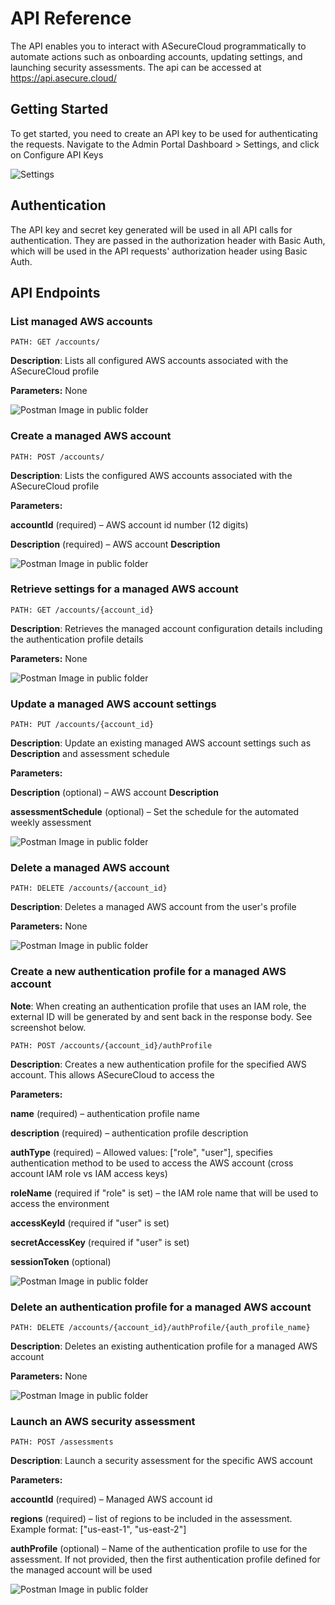 # API Reference

The API enables you to interact with ASecureCloud programmatically to automate actions such as onboarding accounts, updating settings, and launching security assessments. The api can be accessed at https://api.asecure.cloud/

## Getting Started

To get started, you need to create an API key to be used for authenticating the requests.
Navigate to the Admin Portal Dashboard > Settings, and click on Configure API Keys

![Settings](/images/adminportalAPI.png)

## Authentication

The API key and secret key generated will be used in all API calls for authentication. They are passed in the authorization header with Basic Auth, which will be used in the API requests' authorization header using Basic Auth.

## API Endpoints

### List managed AWS accounts

```api
PATH: GET /accounts/
```

**Description**: Lists all configured AWS accounts associated with the ASecureCloud profile

**Parameters:** None

![Postman Image in public folder](/images/get-accounts.png)

### Create a managed AWS account

```api
PATH: POST /accounts/
```

**Description**: Lists the configured AWS accounts associated with the ASecureCloud profile

**Parameters:**

**accountId** (required) – AWS account id number (12 digits)

**Description** (required) – AWS account **Description**

![Postman Image in public folder](/images/create-account.png)

### Retrieve settings for a managed AWS account

```api
PATH: GET /accounts/{account_id}
```

**Description**: Retrieves the managed account configuration details including the authentication profile details

**Parameters:** None

![Postman Image in public folder](/images/get-account-settings.png)

### Update a managed AWS account settings

```api
PATH: PUT /accounts/{account_id}
```

**Description**: Update an existing managed AWS account settings such as **Description** and assessment schedule

**Parameters:**

**Description** (optional) – AWS account **Description**

**assessmentSchedule** (optional) – Set the schedule for the automated weekly assessment

![Postman Image in public folder](/images/update-account-settings.png)

### Delete a managed AWS account

```api
PATH: DELETE /accounts/{account_id}
```

**Description**: Deletes a managed AWS account from the user's profile

**Parameters:** None

![Postman Image in public folder](/images/delete-account.png)

### Create a new authentication profile for a managed AWS account

**Note**: When creating an authentication profile that uses an IAM role, the external ID will be generated by and sent back in the response body. See screenshot below.

```api
PATH: POST /accounts/{account_id}/authProfile
```

**Description**: Creates a new authentication profile for the specified AWS account. This allows ASecureCloud to access the

**Parameters:**

**name** (required) – authentication profile name

**description** (required) – authentication profile description

**authType** (required) – Allowed values: ["role", "user"], specifies authentication method to be used to access the AWS account (cross account IAM role vs IAM access keys)

**roleName** (required if "role" is set) – the IAM role name that will be used to access the environment

**accessKeyId** (required if "user" is set)

**secretAccessKey** (required if "user" is set)

**sessionToken** (optional)

![Postman Image in public folder](/images/create-auth-profile.png)

### Delete an authentication profile for a managed AWS account

```api
PATH: DELETE /accounts/{account_id}/authProfile/{auth_profile_name}
```

**Description**: Deletes an existing authentication profile for a managed AWS account

**Parameters:** None

![Postman Image in public folder](/images/delete-auth-profile.png)

### Launch an AWS security assessment

```api
PATH: POST /assessments
```

**Description**: Launch a security assessment for the specific AWS account

**Parameters:**

**accountId** (required) – Managed AWS account id

**regions** (required) – list of regions to be included in the assessment. Example format: ["us-east-1", "us-east-2"]

**authProfile** (optional) – Name of the authentication profile to use for the assessment. If not provided, then the first authentication profile defined for the managed account will be used

![Postman Image in public folder](/images/launch-assessment.png)